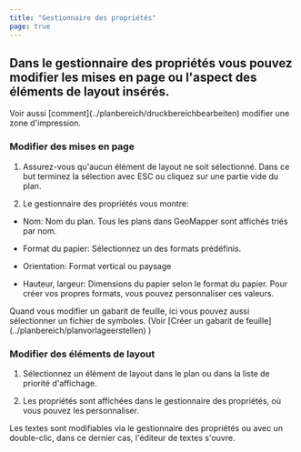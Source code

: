 ```yaml
---
title: "Gestionnaire des propriétés"
page: true
---
```

## Dans le gestionnaire des propri&#233;t&#233;s vous pouvez modifier les mises en page ou l&#39;aspect des &#233;l&#233;ments de layout ins&#233;r&#233;s.
<GeoMapper>
Voir aussi [comment](../planbereich/druckbereichbearbeiten)
 modifier une zone d&#39;impression.


### Modifier des mises en page

1. Assurez-vous qu&#39;aucun &#233;l&#233;ment de layout ne soit s&#233;lectionn&#233;. Dans ce but terminez la s&#233;lection avec <Border>ESC</Border>  ou cliquez sur une partie vide du plan.


2. Le gestionnaire des propri&#233;t&#233;s vous montre:


- <Bold> Nom: </Bold>  Nom du plan. Tous les plans dans GeoMapper sont affich&#233;s tri&#233;s par nom.


- <Bold> Format du papier: </Bold>  S&#233;lectionnez un des formats pr&#233;d&#233;finis. 


- <Bold> Orientation: </Bold>  Format vertical ou paysage


- <Bold> Hauteur, largeur: </Bold>  Dimensions du papier selon le format du papier. Pour cr&#233;er vos propres formats, vous pouvez personnaliser ces valeurs.






<Success>
Quand vous modifier un gabarit de feuille, ici vous pouvez aussi s&#233;lectionner un fichier de symboles. (Voir [Cr&#233;er un gabarit de feuille](../planbereich/planvorlageerstellen)
 )
</Success>


### Modifier des &#233;l&#233;ments de layout

1. S&#233;lectionnez un &#233;l&#233;ment de layout dans le plan ou dans la liste de priorit&#233; d&#39;affichage.

2. Les propri&#233;t&#233;s sont affich&#233;es dans le gestionnaire des propri&#233;t&#233;s, o&#249; vous pouvez les personnaliser.




<Success>
Les textes sont modifiables via le gestionnaire des propri&#233;t&#233;s ou avec un double-clic, dans ce dernier cas, l&#39;&#233;diteur de textes s&#39;ouvre.
</Success>

</GeoMapper>
